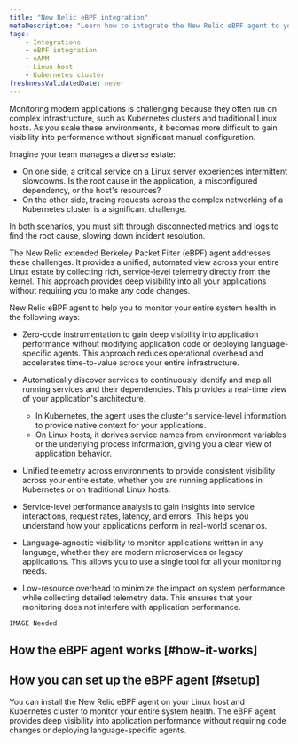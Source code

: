 ```yaml
---
title: "New Relic eBPF integration"
metaDescription: "Learn how to integrate the New Relic eBPF agent to your Linux host and Kubernetes cluster."
tags:
    - Integrations
    - eBPF integration
    - eAPM
    - Linux host
    - Kubernetes cluster
freshnessValidatedDate: never
---
```



Monitoring modern applications is challenging because they often run on complex infrastructure, such as Kubernetes clusters and traditional Linux hosts. As you scale these environments, it becomes more difficult to gain visibility into performance without significant manual configuration.  

Imagine your team manages a diverse estate:

* On one side, a critical service on a Linux server experiences intermittent slowdowns. Is the root cause in the application, a misconfigured dependency, or the host's resources? 
* On the other side, tracing requests across the complex networking of a Kubernetes cluster is a significant challenge. 

In both scenarios, you must sift through disconnected metrics and logs to find the root cause, slowing down incident resolution.

The New Relic extended Berkeley Packet Filter (eBPF) agent addresses these challenges. It provides a unified, automated view across your entire Linux estate by collecting rich, service-level telemetry directly from the kernel. This approach provides deep visibility into all your applications without requiring you to make any code changes.

New Relic eBPF agent to help you to monitor your entire system health in the following ways:

* Zero-code instrumentation to gain deep visibility into application performance without modifying application code or deploying language-specific agents. This approach reduces operational overhead and accelerates time-to-value across your entire infrastructure.

* Automatically discover services to continuously identify and map all running services and their dependencies. This provides a real-time view of your application's architecture.

    * In Kubernetes, the agent uses the cluster's service-level information to provide native context for your applications.
    * On Linux hosts, it derives service names from environment variables or the underlying process information, giving you a clear view of application behavior.

* Unified telemetry across environments to provide consistent visibility across your entire estate, whether you are running applications in Kubernetes or on traditional Linux hosts.

* Service-level performance analysis to gain insights into service interactions, request rates, latency, and errors. This helps you understand how your applications perform in real-world scenarios.

* Language-agnostic visibility to monitor applications written in any language, whether they are modern microservices or legacy applications. This allows you to use a single tool for all your monitoring needs.

* Low-resource overhead to minimize the impact on system performance while collecting detailed telemetry data. This ensures that your monitoring does not interfere with application performance.

`IMAGE Needed`


## How the eBPF agent works [#how-it-works]


## How you can set up the eBPF agent [#setup]

You can install the New Relic eBPF agent on your Linux host and Kubernetes cluster to monitor your entire system health. The eBPF agent provides deep visibility into application performance without requiring code changes or deploying language-specific agents.